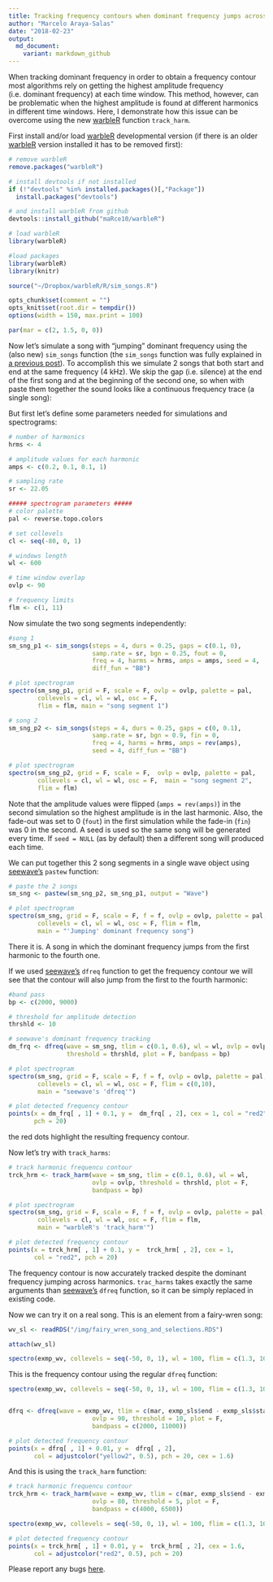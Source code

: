 ```yaml
---
title: Tracking frequency contours when dominant frequency jumps across harmonics
author: "Marcelo Araya-Salas"
date: "2018-02-23"
output: 
  md_document:
    variant: markdown_github
---
```


When tracking dominant frequency in order to obtain a frequency contour most algorithms rely on getting the highest amplitude frequency (i.e. dominant frequency) at each time window. This method, however, can be problematic when the highest amplitude is found at different harmonics in different time windows. Here, I demonstrate how this issue can be overcome using the new [warbleR](https://cran.r-project.org/package=warbleR) function `track_harm`.

First install and/or load [warbleR](https://cran.r-project.org/package=warbleR) developmental version (if there is an older [warbleR](https://cran.r-project.org/package=warbleR) version installed it has to be removed first):

```r

# remove warbleR
remove.packages("warbleR")

# install devtools if not installed
if (!"devtools" %in% installed.packages()[,"Package"])  
  install.packages("devtools")

# and install warbleR from github
devtools::install_github("maRce10/warbleR")

# load warbleR
library(warbleR)

```


```r

#load packages
library(warbleR)
library(knitr)

source("~/Dropbox/warbleR/R/sim_songs.R")

opts_chunk$set(comment = "")
opts_knit$set(root.dir = tempdir())
options(width = 150, max.print = 100)

par(mar = c(2, 1.5, 0, 0))

```

Now let's simulate a song with "jumping" dominant frequency using the (also new) `sim_songs` function (the `sim_songs` function was fully explained in [a previous post](https://marce10.github.io/2018/02/22/Simulating_animal_vocalizations.html)). To accomplish this we simulate 2 songs that both start and end at the same frequency (4 kHz). We skip the gap (i.e. silence) at the end of the first song and at the beginning of the second one, so when with paste them together the sound looks like a continuous frequency trace (a single song): 

But first let's define some parameters needed for simulations and spectrograms: 

```r

# number of harmonics
hrms <- 4

# amplitude values for each harmonic
amps <- c(0.2, 0.1, 0.1, 1)

# sampling rate
sr <- 22.05

##### spectrogram parameters #####
# color palette
pal <- reverse.topo.colors

# set collevels
cl <- seq(-80, 0, 1)

# windows length
wl <- 600

# time window overlap 
ovlp <- 90

# frequency limits
flm <- c(1, 11)

```

Now simulate the two song segments independently:

```r

#song 1
sm_sng_p1 <- sim_songs(steps = 4, durs = 0.25, gaps = c(0.1, 0), 
                       samp.rate = sr, bgn = 0.25, fout = 0,
                       freq = 4, harms = hrms, amps = amps, seed = 4, 
                       diff_fun = "BB")

# plot spectrogram
spectro(sm_sng_p1, grid = F, scale = F, ovlp = ovlp, palette = pal, 
        collevels = cl, wl = wl, osc = F,  
        flim = flm, main = "song segment 1")

# song 2
sm_sng_p2 <- sim_songs(steps = 4, durs = 0.25, gaps = c(0, 0.1), 
                       samp.rate = sr, bgn = 0.9, fin = 0, 
                       freq = 4, harms = hrms, amps = rev(amps), 
                       seed = 4, diff_fun = "BB")

# plot spectrogram
spectro(sm_sng_p2, grid = F, scale = F,  ovlp = ovlp, palette = pal, 
        collevels = cl, wl = wl, osc = F,  main = "song segment 2", 
        flim = flm)

```

Note that the amplitude values were flipped (`amps = rev(amps)`) in the second simulation so the highest amplitude is in the last harmonic. Also, the fade-out was set to 0 (`fout`) in the first simulation while the fade-in (`fin`) was 0 in the second. A seed is used so the same song will be generated every time. If `seed = NULL` (as by default) then a different song will produced each time.


We can put together this 2 song segments in a single wave object using [seewave's](https://cran.r-project.org/package=seewave) `pastew` function:

```r

# paste the 2 songs
sm_sng <- pastew(sm_sng_p2, sm_sng_p1, output = "Wave")

# plot spectrogram
spectro(sm_sng, grid = F, scale = F, f = f, ovlp = ovlp, palette = pal, 
        collevels = cl, wl = wl, osc = F, flim = flm, 
        main = "'Jumping' dominant frequency song")

```

There it is. A song in which the dominant frequency jumps from the first harmonic to the fourth one.

If we used [seewave's](https://cran.r-project.org/package=seewave) `dfreq` function to get the frequency contour we will see that the contour will also jump from the first to the fourth harmonic:

```r

#band pass
bp <- c(2000, 9000)

# threshold for amplitude detection
thrshld <- 10

# seewave's dominant frequency tracking
dm_frq <- dfreq(wave = sm_sng, tlim = c(0.1, 0.6), wl = wl, ovlp = ovlp, 
                threshold = thrshld, plot = F, bandpass = bp)

# plot spectrogram
spectro(sm_sng, grid = F, scale = F, f = f, ovlp = ovlp, palette = pal, 
        collevels = cl, wl = wl, osc = F, flim = c(0,10), 
        main = "seewave's 'dfreq'")

# plot detected frequency contour
points(x = dm_frq[ , 1] + 0.1, y =  dm_frq[ , 2], cex = 1, col = "red2", 
       pch = 20)

```

the red dots highlight the resulting frequency contour.

Now let's try with `track_harms`:

```r

# track harmonic frequencu contour
trck_hrm <- track_harm(wave = sm_sng, tlim = c(0.1, 0.6), wl = wl, 
                       ovlp = ovlp, threshold = thrshld, plot = F, 
                       bandpass = bp)

# plot spectrogram
spectro(sm_sng, grid = F, scale = F, f = f, ovlp = ovlp, palette = pal, 
        collevels = cl, wl = wl, osc = F, flim = flm, 
        main = "warbleR's 'track_harm'")

# plot detected frequency contour
points(x = trck_hrm[ , 1] + 0.1, y =  trck_hrm[ , 2], cex = 1, 
       col = "red2", pch = 20)


```

The frequency contour is now accurately tracked despite the dominant frequency jumping across harmonics. `trac_harms` takes exactly the same arguments than [seewave's](https://cran.r-project.org/package=seewave) `dfreq` function, so it can be simply replaced in existing code. 
 
Now we can try it on a real song. This is an element from a fairy-wren song:

```r

wv_sl <- readRDS("/img/fairy_wren_song_and_selections.RDS")

attach(wv_sl)

spectro(exmp_wv, collevels = seq(-50, 0, 1), wl = 100, flim = c(1.3, 10.2), palette = reverse.gray.colors.1, grid = F, scale = F, ovlp = 90)

```

This is the frequency contour using the regular `dfreq` function:

```r

spectro(exmp_wv, collevels = seq(-50, 0, 1), wl = 100, flim = c(1.3, 10.2), palette = reverse.gray.colors.1, grid = F, scale = F, ovlp = 90, main = "seewave's 'dfreq'")


dfrq <- dfreq(wave = exmp_wv, tlim = c(mar, exmp_sls$end - exmp_sls$start + mar), wl = 200, 
                       ovlp = 90, threshold = 10, plot = F, 
                       bandpass = c(2000, 11000))

# plot detected frequency contour
points(x = dfrq[ , 1] + 0.01, y =  dfrq[ , 2],
       col = adjustcolor("yellow2", 0.5), pch = 20, cex = 1.6)

```

And this is using the `track_harm` function:

```r
# track harmonic frequencu contour
trck_hrm <- track_harm(wave = exmp_wv, tlim = c(mar, exmp_sls$end - exmp_sls$start + mar), wl = 100, 
                       ovlp = 80, threshold = 5, plot = F, 
                       bandpass = c(4000, 6500))

spectro(exmp_wv, collevels = seq(-50, 0, 1), wl = 100, flim = c(1.3, 10.2), palette = reverse.gray.colors.1, grid = F, scale = F, ovlp = 90, main = "warbleR's 'track_harm'")

# plot detected frequency contour
points(x = trck_hrm[ , 1] + 0.01, y =  trck_hrm[ , 2], cex = 1.6, 
       col = adjustcolor("red2", 0.5), pch = 20)

```

 
Please report any bugs [here](https://github.com/maRce10/warbleR/issues).